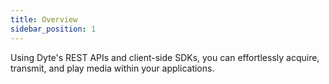 ```yaml
---
title: Overview
sidebar_position: 1
---
```


Using Dyte's REST APIs and client-side SDKs, you can effortlessly acquire, transmit, and play media within your applications.
